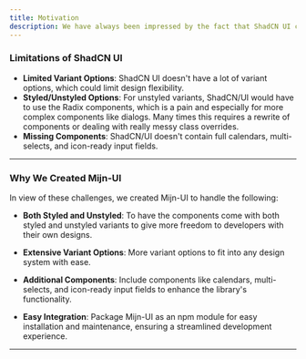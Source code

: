 ```yaml
---
title: Motivation
description: We have always been impressed by the fact that ShadCN UI components can be really beautiful and functional at the same time. When we needed to integrate ShadCN into our projects, we faced several challenges that made us implement our solution.
---
```


### Limitations of ShadCN UI

- **Limited Variant Options**: ShadCN UI doesn't have a lot of variant options, which could limit design flexibility.
- **Styled/Unstyled Options**: For unstyled variants, ShadCN/UI would have to use the Radix components, which is a pain and especially for more complex components like dialogs. Many times this requires a rewrite of components or dealing with really messy class overrides.
- **Missing Components**: ShadCN/UI doesn't contain full calendars, multi-selects, and icon-ready input fields.

---

### Why We Created Mijn-UI

In view of these challenges, we created Mijn-UI to handle the following:

- **Both Styled and Unstyled**: To have the components come with both styled and unstyled variants to give more freedom to developers with their own designs.

- **Extensive Variant Options**: More variant options to fit into any design system with ease.

- **Additional Components**: Include components like calendars, multi-selects, and icon-ready input fields to enhance the library's functionality.

- **Easy Integration**: Package Mijn-UI as an npm module for easy installation and maintenance, ensuring a streamlined development experience.

---
